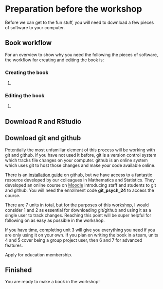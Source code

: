 # Preparation before the workshop

Before we can get to the fun stuff, you will need to download a few pieces of software to your computer. 

## Book workflow

For an overview to show why you need the following the pieces of software, the workflow for creating and editing the book is: 

### Creating the book

1. 

### Editing the book

1. 

## Download R and RStudio 

## Download git and github

Potentially the most unfamiliar element of this process will be working with git and github. If you have not used it before, git is a version control system which tracks file changes on your computer. github is an online system which uses git to host those changes and make your code available online. 

There is an [installation guide](https://github.com/git-guides/install-git){target="_blank"} on github, but we have access to a fantastic resource developed by our colleagues in Mathematics and Statistics. They developed an online course on [Moodle](https://moodle.gla.ac.uk/course/view.php?id=41115){target="_blank"} introducing staff and students to git and github. You will need the enrollment code **git_psych_24** to access the course. 

There are 7 units in total, but for the purposes of this workshop, I would consider 1 and 2 as essential for downloading git/github and using it as a single user to track changes. Reaching this point will be super helpful for following on as easy as possible in the workshop.

If you have time, completing unit 3 will give you everything you need if you are only using it on your own. If you plan on writing the book in a team, units 4 and 5 cover being a group project user, then 6 and 7 for advanced features. 

Apply for education membership.

## Finished

You are ready to make a book in the workshop! 
